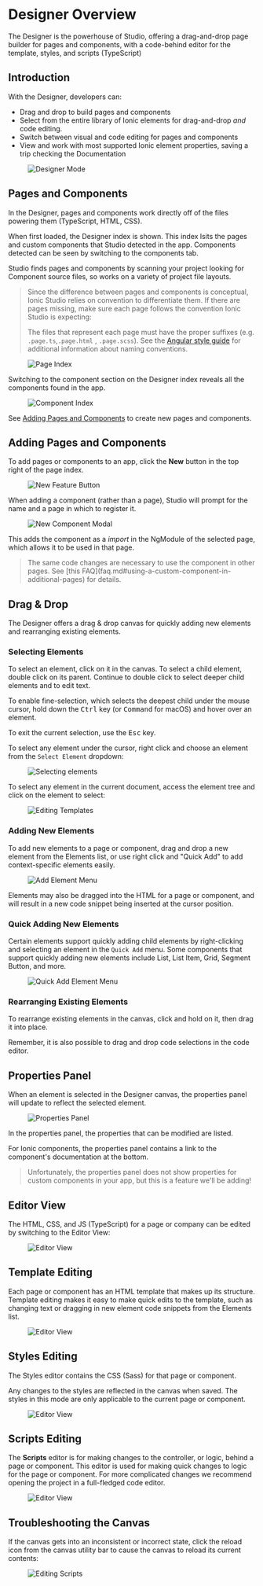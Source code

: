 # Designer Overview

The Designer is the powerhouse of Studio, offering a drag-and-drop page builder for pages and components, with a code-behind editor for the template, styles, and scripts (TypeScript)

## Introduction

With the Designer, developers can:

- Drag and drop to build pages and components
- Select from the entire library of Ionic elements for drag-and-drop _and_ code editing.
- Switch between visual and code editing for pages and components
- View and work with most supported Ionic element properties, saving a trip checking the Documentation

<figure>
  <img alt="Designer Mode" src={require('./_assets/img/ss-designer.png').default} />
</figure>

## Pages and Components

In the Designer, pages and components work directly off of the files powering them (TypeScript, HTML, CSS).

When first loaded, the Designer index is shown. This index lsits the pages and custom components that Studio detected in the app. Components detected can be seen by switching to the components tab.

Studio finds pages and components by scanning your project looking for Component source files, so works on a variety of project file layouts.

<blockquote>
  <p>
    Since the difference between pages and components is conceptual, Ionic Studio relies on convention to differentiate
    them. If there are pages missing, make sure each page follows the convention Ionic Studio is expecting:
  </p>
  <p>
    The files that represent each page must have the proper suffixes (e.g. <code>.page.ts</code>,<code>.page.html</code>
    , <code>.page.scss</code>). See the
    <a href="https://angular.io/guide/styleguide#naming">Angular style guide</a> for additional information about naming
    conventions.
  </p>
</blockquote>

<figure>
  <img alt="Page Index" src={require('./_assets/img/ss-designer-index.png').default} />
</figure>

Switching to the component section on the Designer index reveals all the components found in the app.

<figure>
  <img alt="Component Index" src={require('./_assets/img/ss-component-index.png').default} />
</figure>

See [Adding Pages and Components](#adding-pages-and-components) to create new pages and components.

## Adding Pages and Components

To add pages or components to an app, click the **New** button in the top right of the page index.

<figure>
  <img alt="New Feature Button" src={require('./_assets/img/ss-new-feature.png').default} />
</figure>

When adding a component (rather than a page), Studio will prompt for the name and a page in which to register it.

<figure>
  <img alt="New Component Modal" src={require('./_assets/img/ss-component-new.png').default} />
</figure>

This adds the component as a _import_ in the NgModule of the selected page, which allows it to be used in that page.

<blockquote>
  The same code changes are necessary to use the component in other pages. See [this
  FAQ](faq.md#using-a-custom-component-in-additional-pages) for details.
</blockquote>

## Drag & Drop

The Designer offers a drag & drop canvas for quickly adding new elements and rearranging existing elements.

### Selecting Elements

To select an element, click on it in the canvas. To select a child element, double click on its parent. Continue to double click to select deeper child elements and to edit text.

To enable fine-selection, which selects the deepest child under the mouse cursor, hold down the <kbd>Ctrl</kbd> key (or <kbd>Command</kbd> for macOS) and hover over an element.

To exit the current selection, use the <kbd>Esc</kbd> key.

To select any element under the cursor, right click and choose an element from the `Select Element` dropdown:

<figure>
  <img alt="Selecting elements" src={require('./_assets/img/ss-select-element-menu.png').default} />
</figure>

To select any element in the current document, access the element tree and click on the element to select:

<figure>
  <img alt="Editing Templates" src={require('./_assets/img/ss-tree-select.png').default} />
</figure>

### Adding New Elements

To add new elements to a page or component, drag and drop a new element from the Elements list, or use right click and "Quick Add" to
add context-specific elements easily.

<figure>
  <img alt="Add Element Menu" src={require('./_assets/img/ss-new-elements.png').default} />
</figure>

Elements may also be dragged into the HTML for a page or component, and will result in a new code snippet being inserted at the cursor position.

### Quick Adding New Elements

Certain elements support quickly adding child elements by right-clicking and selecting an element in the `Quick Add` menu. Some components that support quickly adding new elements include List, List Item, Grid, Segment Button, and more.

<figure>
  <img alt="Quick Add Element Menu" src={require('./_assets/img/ss-quick-add-element-menu.png').default} />
</figure>

### Rearranging Existing Elements

To rearrange existing elements in the canvas, click and hold on it, then drag it into place.

Remember, it is also possible to drag and drop code selections in the code editor.

## Properties Panel

When an element is selected in the Designer canvas, the properties panel will update to reflect the selected element.

<figure>
  <img alt="Properties Panel" src={require('./_assets/img/ss-properties-panel.png').default} />
</figure>

In the properties panel, the properties that can be modified are listed.

For Ionic components, the properties panel contains a link to the component's documentation at the bottom.

<blockquote>
  Unfortunately, the properties panel does not show properties for custom components in your app, but this is a feature
  we'll be adding!
</blockquote>

## Editor View

The HTML, CSS, and JS (TypeScript) for a page or company can be edited by switching to the Editor View:

<figure>
  <img alt="Editor View" src={require('./_assets/img/ss-editor-view.png').default} />
</figure>

## Template Editing

Each page or component has an HTML template that makes up its structure. Template editing makes it easy to make quick edits to the template, such as changing text or dragging in new element code snippets from the Elements list.

<figure>
  <img alt="Editor View" src={require('./_assets/img/ss-editor-template.png').default} />
</figure>

## Styles Editing

The Styles editor contains the CSS (Sass) for that page or component.

Any changes to the styles are reflected in the canvas when saved. The styles in this mode are only applicable to the current page or component.

<figure>
  <img alt="Editor View" src={require('./_assets/img/ss-editor-styles.png').default} />
</figure>

## Scripts Editing

The **Scripts** editor is for making changes to the controller, or logic, behind a page or component. This editor is used for making
quick changes to logic for the page or component. For more complicated changes we recommend opening the project in a full-fledged code editor.

<figure>
  <img alt="Editor View" src={require('./_assets/img/ss-editor-code.png').default} />
</figure>

## Troubleshooting the Canvas

If the canvas gets into an inconsistent or incorrect state, click the reload icon from the canvas utility bar to cause the canvas to reload its current contents:

<figure>
  <img alt="Editing Scripts" src={require('./_assets/img/ss-compose-reload.png').default} />
</figure>

